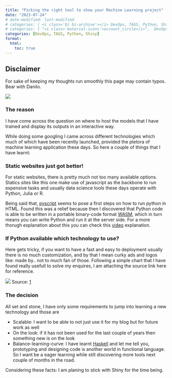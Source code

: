 ```yaml
---
title: "Picking the right tool to show your Machine Learning project"
date: "2023-07-24"
# date-modified: last-modified
# categories: [ <i class='bi bi-archive'></i> DevOps, TAGS, Python, Shiny]                    // Bootstrap Icons
# categories: [ "<i class='material-icons'>account_circle</i>",  DevOps, TAGS, Python, Shiny] // Material Icons
categories: [DevOps, TAGS, Python, Shiny]
format:
  html:
    toc: true
---
```



:::{.callout-note}
# Disclaimer

For sake of keeping my thoughts run smoothly this page may contain typos. Bear with Danilo.
:::

![](https://1.bp.blogspot.com/-sd4T7ClIXO0/X_G3pLu1yjI/AAAAAAAAlXs/aDcsKH4a9Hwk-p4ZyIVzWnoW9gXVYHqYgCLcBGAsYHQ/w1200-h630-p-k-no-nu/Python%2Bvs%2BJavaScript%2Bwhich%2Bis%2Bbetter%2Bto%2Blearn%2BCoding%2Bfor%2Bbeginners.png)

### The reason 
I have come across the question on where to host the models that I have trained and display its outputs in an interactive way.

While doing some googling I came across different technologies which much of which have been recently launched, provided the pletora of machine learning application these days. So here a couple of things that I have learnt:

### Static websites just got better!
For static websites, there is pretty much not too many available options. Statics sites like this one make use of javascript as the backbone to run expensive tasks and usually data science tools these days operate with Python, Julia or R.

Being said that, [pyscript](https://pyscript.net/) seems to pose a first steps on how to run python in HTML. Found this was a relief because then I discovered that Python code is able to be written in a portable binary-code format [WASM](https://g.co/kgs/RjZ9FK), which in turn means you can write Python and run it at the server side. For a more thorugh explanation about this you can check this [video](https://youtu.be/kwLu3hxwn5M?t=412) explanation.

### If Python available which technology to use?

Here gets tricky, if you want to have a fast and easy to deployment usually there is no much customization, and by that I mean curky ads and logos like: made by.. not to much fan of those. Following a simple chart that I have found really usefull to solve my enquires, I am attaching the source link here for reference.

![](https://global-uploads.webflow.com/5d3ec351b1eba4332d213004/5fa3b0d4a2043bcf84d49134_z87mnMfsPGOF7L3sGULQBusJnJTWGZHWtoizufuDR1q1A6JggFWO9IYHXf8wFyqgKhuG6hEGOPM4Acb-qmNXxwCFW95DPX9r7Syewkejb7itbmm8I_os2XI8bightYGJq7Gg-FXo.png)
Source: [1](https://www.datarevenue.com/en-blog/data-dashboarding-streamlit-vs-dash-vs-shiny-vs-voila)

### The decision

All set and stone, I have only some requirements to jump into learning a new technology and those are 

- Scalable: I want to be able to not just use it for my blog but for future work as well
- On the look: if it has not been used for the last couple of years then something new is on the look
- Balance-learning-curve: I have learnt [Haskell](https://www.google.com/search?q=which+type+of+language+is+haskell&sxsrf=AB5stBjdOjc5HiRUxNEP_nxbOOjJK0_F8Q%3A1690220246103&ei=1ra-ZNrlBd6O9u8P6Y-UsA4&ved=0ahUKEwjaqPGK8aeAAxVeh_0HHekHBeYQ4dUDCA8&uact=5&oq=which+type+of+language+is+haskell&gs_lp=Egxnd3Mtd2l6LXNlcnAiIXdoaWNoIHR5cGUgb2YgbGFuZ3VhZ2UgaXMgaGFza2VsbEgAUABYAHAAeACQAQCYAQCgAQCqAQC4AQPIAQDiAwQYACBB&sclient=gws-wiz-serp) and let me tell you, prototyping and designing code is another world in functional language. So I want be a eager learning while still discovering more tools next couple of months in the road.

Considering these facts: I am planing to stick with Shiny for the time being.










